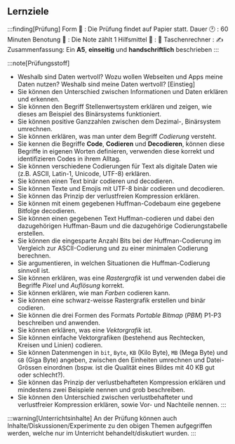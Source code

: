 ## Lernziele

:::finding[Prüfung]
Form 📝
: Die Prüfung findet auf Papier statt.
Dauer 🕐
: 60 Minuten
Benotung 🎯
: Die Note zählt 1
Hilfsmittel 🧰
: 🧮 Taschenrechner
: ✍️ Zusammenfassung: Ein **A5**, **einseitig** und **handschriftlich** beschrieben
:::

:::note[Prüfungsstoff]
- Weshalb sind Daten wertvoll? Wozu wollen Webseiten und Apps meine Daten nutzen? Weshalb sind meine Daten wertvoll? [Einstieg]
- Sie können den Unterschied zwischen Informationen und Daten erklären und erkennen.
- Sie können den Begriff Stellenwertsystem erklären und zeigen, wie dieses am Beispiel des Binärsystems funktioniert.
- Sie können positive Ganzzahlen zwischen dem Dezimal-, Binärsystem umrechnen.
- Sie können erklären, was man unter dem Begriff *Codierung* versteht.
- Sie kennen die Begriffe __Code__, __Codieren__ und __Decodieren__, können diese Begriffe in eigenen Worten definieren, verwenden diese korrekt und identifizieren Codes in ihrem Alltag.
- Sie können verschiedene Codierungen für Text als digitale Daten wie (z.B. ASCII, Latin-1, Unicode, UTF-8) erklären.
- Sie können einen Text binär codieren und decodieren.
- Sie können Texte und Emojis mit UTF-8 binär codieren und decodieren.
- Sie können das Prinzip der verlustfreien Kompression erklären.
- Sie können mit einem gegebenen Huffman-Codebaum eine gegebene Bitfolge decodieren.
- Sie können einen gegebenen Text Huffman-codieren und dabei den dazugehörigen Huffman-Baum und die dazugehörige Codierungstabelle erstellen.
- Sie können die eingesparte Anzahl Bits bei der Huffman-Codierung im Vergleich zur ASCII-Codierung und zu einer minimalen Codierung berechnen.
- Sie argumentieren, in welchen Situationen die Huffman-Codierung sinnvoll ist.
- Sie können erklären, was eine *Rastergrafik* ist und verwenden dabei die Begriffe *Pixel* und *Auflösung* korrekt.
- Sie können erklären, wie man *Farben* codieren kann.
- Sie können eine schwarz-weisse Rastergrafik erstellen und binär codieren.
- Sie können die drei Formen des Formats *Portable Bitmap* (*PBM*) P1-P3 beschreiben und anwenden.
- Sie können erklären, was eine *Vektorgrafik* ist.
- Sie können einfache Vektorgrafiken (bestehend aus Rechtecken, Kreisen und Linien) codieren.
- Sie können Datenmengen in `bit`, `Byte`, `KB` (Kilo Byte), `MB` (Mega Byte) und `GB` (Giga Byte) angeben, zwischen den Einheiten umrechnen und Datei-Grössen einordnen (bspw. ist die Qualität eines Bildes mit 40 KB gut oder schlecht?).
- Sie können das Prinzip der verlustbehafteten Kompression erklären und mindestens zwei Beispiele nennen und grob beschreiben.
- Sie können den Unterschied zwischen verlustbehafteter und verlustfreier Kompression erklären, sowie Vor- und Nachteile nennen.
:::


:::warning[Unterrichtsinhalte]
An der Prüfung können auch Inhalte/Diskussionen/Experimente zu den obigen Themen aufgegriffen werden, welche nur im Unterricht behandelt/diskutiert wurden.
:::